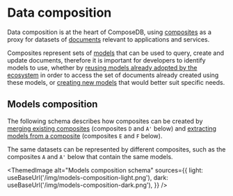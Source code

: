 
# Data composition

Data composition is at the heart of ComposeDB, using [composites](./concepts-overview.md#composites) as a proxy for datasets of [documents](./concepts-overview.md#documents) relevant to applications and services.

Composites represent sets of [models](./concepts-overview.md#models) that can be used to query, create and update documents, therefore it is important for developers to identify models to use, whether by [reusing models already adopted by the ecosystem](./using-composites/discovery.mdx) in order to access the set of documents already created using these models, or [creating new models](./creating-composites/overview.mdx) that would better suit specific needs.

## Models composition

The following schema describes how composites can be created by [merging existing composites](./using-composites/customization.mdx#merging-composites) (composites `D` and `A'` below) and [extracting models from a composite](./using-composites/customization.mdx#extracting-models) (composites `E` and `F` below).

The same datasets can be represented by different composites, such as the composites `A` and `A'` below that contain the same models.

<ThemedImage
  alt="Models composition schema"
  sources={{
    light: useBaseUrl('/img/models-composition-light.png'),
    dark: useBaseUrl('/img/models-composition-dark.png'),
  }}
/>
